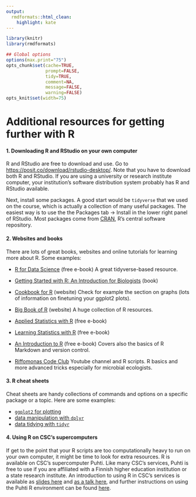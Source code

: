 ```yaml
---
output:
  rmdformats::html_clean:
    highlight: kate
---
```



```r
library(knitr)
library(rmdformats)

## Global options
options(max.print="75")
opts_chunk$set(cache=TRUE,
               prompt=FALSE,
               tidy=TRUE,
               comment=NA,
               message=FALSE,
               warning=FALSE)
opts_knit$set(width=75)
```

# Additional resources for getting further with R

#### 1. Downloading R and RStudio on your own computer

R and RStudio are free to download and use. Go to [https://posit.co/download/rstudio-desktop/](https://posit.co/download/rstudio-desktop/). Note that you have to download both R and RStudio. If you are using a university or research institute computer, your institution's software distribution system probably has R and RStudio available.

Next, install some packages. A good start would be `tidyverse` that we used on the course, which is actually a collection of many useful packages. The easiest way is to use the the Packages tab -> Install in the lower right panel of RStudio. Most packages come from [CRAN](https://cran.r-project.org/), R's central software repository.

#### 2. Websites and books

There are lots of great books, websites and online tutorials for learning more about R. Some examples:

- [R for Data Science](https://r4ds.had.co.nz/) (free e-book) A great tidyverse-based resource.

- [Getting Started with R: An Introduction for Biologists](https://global.oup.com/academic/product/getting-started-with-r-9780198787846?cc=fi&lang=en&) (book) 

- [Cookbook for R](http://www.cookbook-r.com/) (website) Check for example the section on graphs (lots of information on finetuning your ggplot2 plots).

- [Big Book of R](https://www.bigbookofr.com/) (website) A huge collection of R resources.

- [Applied Statistics with R](https://book.stat420.org/) (free e-book)

- [Learning Statistics with R](https://learningstatisticswithr.com/)  (free e-book)

- [An Introduction to R](https://intro2r.com/) (free e-book) Covers also the basics of R Markdown and version  control.

- [Riffomonas Code Club](https://riffomonas.org/code_club/) Youtube channel and R scripts. R basics and more advanced tricks especially for microbial ecologists.

#### 3. R cheat sheets

Cheat sheets are handy collections of commands and options on a specific package or a topic. Here are some examples:

- [`ggplot2` for plotting ](https://github.com/rstudio/cheatsheets/raw/main/data-visualization-2.1.pdf)  
- [data manipulation with `dplyr`](https://github.com/rstudio/cheatsheets/raw/main/data-transformation.pdf)  
- [data tidying with `tidyr`](https://github.com/rstudio/cheatsheets/raw/main/tidyr.pdf)  


#### 4. Using R on CSC's supercomputers

If get to the point that your R scripts are too computationally heavy to run on your own computer, it might be time to look for extra resources. R is available on CSC's supercomputer Puhti. Like many CSC's services, Puhti is free to use if you are affiliated with a Finnish higher education institution or a state research institute. An introduction to using R in CSC's services is available as [slides here](https://a3s.fi/heli-slides/User_zoom_Rintro_23112022.pdf) and [as a talk here](https://video.csc.fi/media/t/0_t0pp68xr?pk_vid=86530b39c9d332d516753361092bbf0f), and further instructions on using the Puhti R environment can be found [here](https://docs.csc.fi/apps/r-env/).


